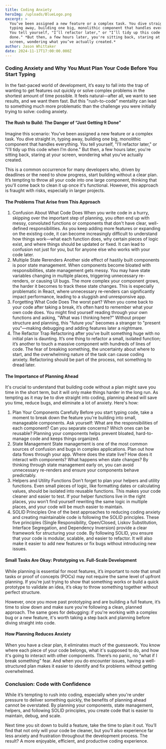 ```yaml
---
title: Coding Anxiety
heroImg: /uploads/BlueLogo.png
excerpt: >
  You’ve been assigned a new feature or a complex task. You dive straight in,
  typing away, building one big, monolithic component that handles everything.
  You tell yourself, "I’ll refactor later," or "I’ll tidy up this code when I’m
  done." *But then, a few hours later, you're sitting back, staring at your
  screen, wondering what you’ve actually created.*
author: Jason Whittaker
date: 2024-11-17T17:00:00.000Z
---
```


### Coding Anxiety and Why You Must Plan Your Code Before You Start Typing

In the fast-paced world of development, it’s easy to fall into the trap of wanting to get features out quickly or solve complex problems in the shortest amount of time possible. It feels natural—after all, we want to see results, and we want them fast. But this "rush-to-code" mentality can lead to something much more problematic than the challenge you were initially trying to solve: coding anxiety.

#### The Rush to Build: The Danger of “Just Getting It Done”

Imagine this scenario: You’ve been assigned a new feature or a complex task. You dive straight in, typing away, building one big, monolithic component that handles everything. You tell yourself, "I’ll refactor later," or "I’ll tidy up this code when I’m done." But then, a few hours later, you're sitting back, staring at your screen, wondering what you’ve actually created.

This is a common occurrence for many developers who, driven by deadlines or the need to show progress, start building without a clear plan. It’s tempting to throw all your code into one large component, thinking that you'll come back to clean it up once it's functional. However, this approach is fraught with risks, especially in larger projects.

#### The Problems That Arise from This Approach

1. Confusion About What Code Does
   When you write code in a hurry, skipping over the important step of planning, you often end up with messy, convoluted functions or components that don't have clear, well-defined responsibilities. As you keep adding more features or expanding on the existing code, it can become increasingly difficult to understand how things work—what each function does, why certain pieces of logic exist, and where things should be updated or fixed. It can lead to confusion not just for you, but for anyone else who works with your code later.
2. Multiple State Rerenders
   Another side effect of hastily built components is poor state management. When components become bloated with responsibilities, state management gets messy. You may have state variables changing in multiple places, triggering unnecessary re-renders, or causing UI bugs. The more complex your component grows, the harder it becomes to track these state changes. This is especially problematic in React, where unnecessary re-renders can significantly impact performance, leading to a sluggish and unresponsive app.
3. Forgetting What Code Does
   The worst part? When you come back to your code after taking a break, it’s often hard to remember what your own code does. You might find yourself reading through your own functions and asking, "What was I thinking here?" Without proper structure and planning, this "future you" becomes a stranger to "present you"—making debugging and adding features later a nightmare.
4. The Refactor Trap
   Refactoring after you’ve built something huge with no initial plan is daunting. It’s one thing to refactor a small, isolated function; it’s another to touch a massive component with hundreds of lines of code. The fear of breaking something, the uncertainty about where to start, and the overwhelming nature of the task can cause coding anxiety. Refactoring should be part of the process, not something to dread later.

#### The Importance of Planning Ahead

It's crucial to understand that building code without a plan might save you time in the short term, but it will only make things harder in the long run. As tempting as it may be to dive straight into coding, planning ahead will save you time, reduce bugs, and eliminate a lot of anxiety. Here's how:

1. Plan Your Components Carefully
   Before you start typing code, take a moment to break down the feature you're building into small, manageable components. Ask yourself: What are the responsibilities of each component? Can you separate concerns? Which ones can be reusable? Planning your components helps prevent bloated, hard-to-manage code and keeps things organized.
2. State Management
   State management is one of the most common sources of confusion and bugs in complex applications. Plan out how data flows through your app. Where does the state live? How does it interact with components? What happens when state changes? By thinking through state management early on, you can avoid unnecessary re-renders and ensure your components behave predictably.
3. Helpers and Utility Functions
   Don’t forget to plan your helpers and utility functions. Even small pieces of logic, like formatting dates or calculating values, should be isolated into reusable functions. This makes your code cleaner and easier to test. If your helper functions live in the right places, you won’t find yourself rewriting the same logic in multiple places, and your code will be much easier to maintain.
4. SOLID Principles
   One of the best approaches to reducing coding anxiety and creating maintainable code is following the SOLID principles. These five principles (Single Responsibility, Open/Closed, Liskov Substitution, Interface Segregation, and Dependency Inversion) provide a clear framework for structuring your code. By following SOLID, you ensure that your code is modular, scalable, and easier to refactor. It will also make it easier to add new features or fix bugs without introducing new issues.

#### Small Tasks Are Okay: Prototyping vs. Full-Scale Development

While planning is essential for most features, it’s important to note that small tasks or proof of concepts (POCs) may not require the same level of upfront planning. If you're just trying to show that something works or build a quick prototype to validate an idea, it’s okay to throw something together without perfect structure.

However, once you move past prototyping and are building a full feature, it’s time to slow down and make sure you're following a clean, planned approach. The same goes for debugging: if you're working with a complex bug or a new feature, it's worth taking a step back and planning before diving straight into code.

#### How Planning Reduces Anxiety

When you have a clear plan, it eliminates much of the guesswork. You know where each piece of your code belongs, what it's supposed to do, and how it's going to interact with other components. There’s no panic, no “what if I break something” fear. And when you do encounter issues, having a well-structured plan makes it easier to identify and fix problems without getting overwhelmed.

### Conclusion: Code with Confidence

While it’s tempting to rush into coding, especially when you're under pressure to deliver something quickly, the benefits of planning ahead cannot be overstated. By planning your components, state management, helpers, and following SOLID principles, you create code that is easier to maintain, debug, and scale.

Next time you sit down to build a feature, take the time to plan it out. You’ll find that not only will your code be cleaner, but you’ll also experience far less anxiety and frustration throughout the development process. The result? A more enjoyable, efficient, and productive coding experience.

